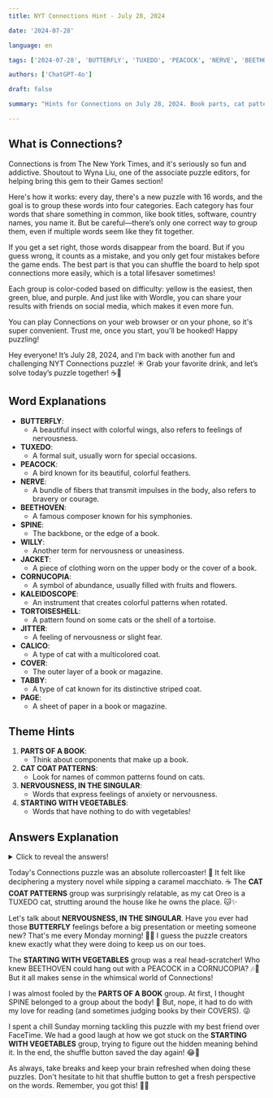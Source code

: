 ```yaml
---
title: NYT Connections Hint - July 28, 2024

date: '2024-07-28'

language: en

tags: ['2024-07-28', 'BUTTERFLY', 'TUXEDO', 'PEACOCK', 'NERVE', 'BEETHOVEN', 'SPINE', 'WILLY', 'JACKET', 'CORNUCOPIA', 'KALEIDOSCOPE', 'TORTOISESHELL', 'JITTER', 'CALICO', 'COVER', 'TABBY', 'PAGE']

authors: ['ChatGPT-4o']

draft: false

summary: "Hints for Connections on July 28, 2024. Book parts, cat patterns, nerves, and more..."

---
```


## What is Connections?

Connections is from The New York Times, and it's seriously so fun and addictive. Shoutout to Wyna Liu, one of the associate puzzle editors, for helping bring this gem to their Games section!

Here's how it works: every day, there's a new puzzle with 16 words, and the goal is to group these words into four categories. Each category has four words that share something in common, like book titles, software, country names, you name it. But be careful—there’s only one correct way to group them, even if multiple words seem like they fit together.

If you get a set right, those words disappear from the board. But if you guess wrong, it counts as a mistake, and you only get four mistakes before the game ends. The best part is that you can shuffle the board to help spot connections more easily, which is a total lifesaver sometimes!

Each group is color-coded based on difficulty: yellow is the easiest, then green, blue, and purple. And just like with Wordle, you can share your results with friends on social media, which makes it even more fun.

You can play Connections on your web browser or on your phone, so it's super convenient. Trust me, once you start, you'll be hooked! Happy puzzling!

Hey everyone! It’s July 28, 2024, and I’m back with another fun and challenging NYT Connections puzzle! ☀️ Grab your favorite drink, and let’s solve today’s puzzle together! ☕🧩

## Word Explanations

- **BUTTERFLY**:
  - A beautiful insect with colorful wings, also refers to feelings of nervousness.
- **TUXEDO**:
  - A formal suit, usually worn for special occasions.
- **PEACOCK**:
  - A bird known for its beautiful, colorful feathers.
- **NERVE**:
  - A bundle of fibers that transmit impulses in the body, also refers to bravery or courage.
- **BEETHOVEN**:
  - A famous composer known for his symphonies.
- **SPINE**:
  - The backbone, or the edge of a book.
- **WILLY**:
  - Another term for nervousness or uneasiness.
- **JACKET**:
  - A piece of clothing worn on the upper body or the cover of a book.
- **CORNUCOPIA**:
  - A symbol of abundance, usually filled with fruits and flowers.
- **KALEIDOSCOPE**:
  - An instrument that creates colorful patterns when rotated.
- **TORTOISESHELL**:
  - A pattern found on some cats or the shell of a tortoise.
- **JITTER**:
  - A feeling of nervousness or slight fear.
- **CALICO**:
  - A type of cat with a multicolored coat.
- **COVER**:
  - The outer layer of a book or magazine.
- **TABBY**:
  - A type of cat known for its distinctive striped coat.
- **PAGE**:
  - A sheet of paper in a book or magazine.

## Theme Hints

1. **PARTS OF A BOOK**:
   - Think about components that make up a book.
2. **CAT COAT PATTERNS**:
   - Look for names of common patterns found on cats.
3. **NERVOUSNESS, IN THE SINGULAR**:
   - Words that express feelings of anxiety or nervousness.
4. **STARTING WITH VEGETABLES**:
   - Words that have nothing to do with vegetables!

## Answers Explanation

<details>
  <summary>Click to reveal the answers!</summary>

- **PARTS OF A BOOK**: COVER, JACKET, PAGE, SPINE
  - These are all components of a book. 📚
  
- **CAT COAT PATTERNS**: CALICO, TABBY, TORTOISESHELL, TUXEDO
  - These words describe various patterns found on cat fur. 🐱
  
- **NERVOUSNESS, IN THE SINGULAR**: BUTTERFLY, JITTER, NERVE, WILLY
  - These words are all about feeling nervous or anxious. 😰
  
- **STARTING WITH VEGETABLES**: BEETHOVEN, CORNUCOPIA, KALEIDOSCOPE, PEACOCK
  - These words have nothing to do with vegetables but were a playful trick to throw us off! 🥦

</details>

Today's Connections puzzle was an absolute rollercoaster! 🎢 It felt like deciphering a mystery novel while sipping a caramel macchiato. ☕ The **CAT COAT PATTERNS** group was surprisingly relatable, as my cat Oreo is a TUXEDO cat, strutting around the house like he owns the place. 🐱✨

Let's talk about **NERVOUSNESS, IN THE SINGULAR**. Have you ever had those **BUTTERFLY** feelings before a big presentation or meeting someone new? That's me every Monday morning! 🦋😅 I guess the puzzle creators knew exactly what they were doing to keep us on our toes.

The **STARTING WITH VEGETABLES** group was a real head-scratcher! Who knew BEETHOVEN could hang out with a PEACOCK in a CORNUCOPIA? 🎶🦚 But it all makes sense in the whimsical world of Connections!

I was almost fooled by the **PARTS OF A BOOK** group. At first, I thought SPINE belonged to a group about the body! 📖 But, nope, it had to do with my love for reading (and sometimes judging books by their COVERS). 😜

I spent a chill Sunday morning tackling this puzzle with my best friend over FaceTime. We had a good laugh at how we got stuck on the **STARTING WITH VEGETABLES** group, trying to figure out the hidden meaning behind it. In the end, the shuffle button saved the day again! 😂🙌

As always, take breaks and keep your brain refreshed when doing these puzzles. Don't hesitate to hit that shuffle button to get a fresh perspective on the words. Remember, you got this! 💪🤓
